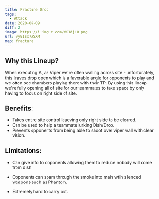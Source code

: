 ```yaml
---
title: Fracture Drop
tags:
  - Attack
date: 2020-06-09
diff: 2
image: https://i.imgur.com/WKJdjL8.png
url: vy8Isx7ASXM
map: fracture
---
```


## Why this Lineup?

When executing A, as Viper we're often walling across site -
unfortunately, this leaves drop open which is a favorable angle
for opponents to play and we often see chambers playing there
with their TP. By using this lineup we're fully opening all of
site for our teammates to take space by only having to focus on
right side of site.

## Benefits:

- Takes entire site control leaeving only right side to be
  cleared.
- Can be used to help a teammate lurking Dish/Drop.
- Prevents opponents from being able to shoot over viper wall
  with clear vision.

## Limitations:

- Can give info to opponents allowing them to reduce nobody will
  come from dish.
- Opponents can spam through the smoke into main wtih silenced
  weapons such as Phantom.

- Extremely hard to carry out.
